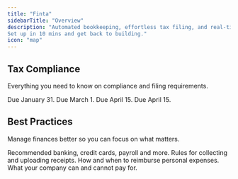 ```yaml
---
title: "Finta"
sidebarTitle: "Overview"
description: "Automated bookkeeping, effortless tax filing, and real‑time insights.
Set up in 10 mins and get back to building."
icon: "map"
---
```



## Tax Compliance
Everything you need to know on compliance and filing requirements.

<CardGroup cols={4}>
  <Card title="1099s" icon="file-user" href="/1099">
    Due January 31.
  </Card>

  <Card title="Delaware" icon="file-check" href="/delaware">
    Due March 1.
  </Card>

  <Card title="Income Tax" icon="file-exclamation" href="/incometax">
    Due April 15.
  </Card>

  <Card title="Tax Credits" icon="money-bill-wave" href="/credits">
    Due April 15.
  </Card>
</CardGroup>


## Best Practices
Manage finances better so you can focus on what matters.

<CardGroup cols={4}>
  <Card title="Tech Stack" icon="layer-group" href="/stack">
    Recommended banking, credit cards, payroll and more.
  </Card>

  <Card title="Receipts" icon="receipt" href="/receipts">
    Rules for collecting and uploading receipts.
  </Card>

  <Card title="Reimbursements" icon="file-invoice-dollar" href="/reimburse">
    How and when to reimburse personal expenses.
  </Card>

  <Card title="Expenses" icon="wallet" href="/expenses">
    What your company can and cannot pay for.
  </Card>
</CardGroup>